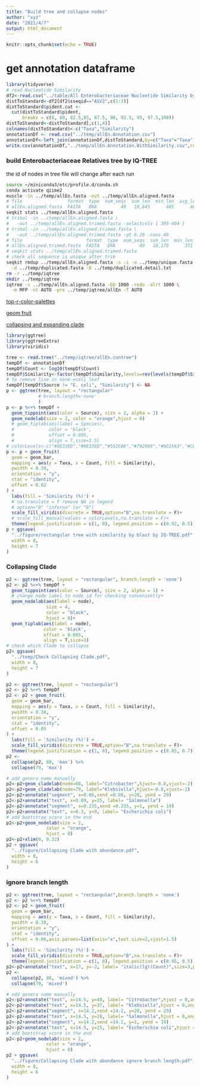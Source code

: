 ```yaml
---
title: "Build tree and collapse nodes"
author: "xyz"
date: "2021/4/7"
output: html_document
---
```


```r
knitr::opts_chunk$set(echo = TRUE)
```

# get annotation dataframe

```r
library(tidyverse)
# read Nucleotide Similarity
df2<-read.csv("../table/All Enterobacteriaceae Nucleotide Similarity by blast.csv")
distToStandard<-df2[df2$sseqid=="ASV2",c(1:3)]
distToStandard$pident.cut <-
  cut(distToStandard$pident,
      breaks = c(0, 80, 82.5,85, 87.5, 90, 92.5, 95, 97.5,100))
distToStandard<-distToStandard[,c(1,4)]
colnames(distToStandard)<-c("Taxa","Similarity")
annotationDf <- read.csv("../temp/allEn.Annotation.csv")
annotationDf<-left_join(annotationDf,distToStandard,by=c("Taxa"="Taxa"))
write.csv(annotationDf,"../temp/allEn.Annotation.WithSimilarity.csv",row.names = F)
```

### build Enterobacteriaceae Relatives tree by IQ-TREE

the id of nodes in tree file will change after each run

```bash
source ~/miniconda3/etc/profile.d/conda.sh
conda activate qiime2
muscle -in ../temp/allEn.fasta -out ../temp/allEn.aligned.fasta
# file                 format  type  num_seqs  sum_len  min_len  avg_len  max_len
# allEn.aligned.fasta  FASTA   DNA         49   19,845      405      405      405
seqkit stats ../temp/allEn.aligned.fasta
# trimal -in ../temp/allEn.aligned.fasta \
#   -out ../temp/allEn.aligned.trimed.fasta -selectcols { 399-404 }
# trimal -in ../temp/allEn.aligned.trimed.fasta \
#   -out ../temp/allEn.aligned.trimed.fasta -gt 0.20 -cons 40
# file                        format  type  num_seqs  sum_len  min_len  avg_len  max_len
# allEn.aligned.trimed.fasta  FASTA   DNA         49   18,179      371      371      371
# seqkit stats ../temp/allEn.aligned.trimed.fasta
# check all sequence is unique after trim
seqkit rmdup ../temp/allEn.aligned.fasta -s -i -o ../temp/unique.fasta  \
  -d ../temp/duplicated.fasta -D ../temp/duplicated.detail.txt
rm -r ../temp/iqtree
mkdir ../temp/iqtree
iqtree -s ../temp/allEn.aligned.fasta -bb 1000 -redo -alrt 1000 \
  -m MFP -nt AUTO -pre ../temp/iqtree/allEn -T AUTO
```

[top-r-color-palettes](https://www.datanovia.com/en/blog/top-r-color-palettes-to-know-for-great-data-visualization/)

[geom fruit](https://yulab-smu.top/treedata-book/chapter10.html#geom-fruit2)

[collapsing and expanding clade](https://yulab-smu.top/treedata-book/chapter6.html?q=collaps#collapsing-and-expanding-clade)

```r
library(ggtree)
library(ggtreeExtra)
library(viridis)

tree <- read.tree("../temp/iqtree/allEn.contree")
tempDf <- annotationDf
tempDf$Count <- log10(tempDf$Count)
tempDf$Similarity<-factor(tempDf$Similarity,levels=rev(levels(tempDf$Similarity)))
# to remove line in none-ecoli leaf
tempDf[tempDf$Source != "E. coli", "Similarity"] <- NA
p <- ggtree(tree, layout = "rectangular"
            # branch.length='none'
            )
p <- p %<+% tempDf +
  geom_tippoint(aes(color = Source), size = 2, alpha = 1) +
  geom_nodelab(size = 2, color = "orange",hjust = 0)
  # geom_tiplab(aes(label = Species),
  #             color = 'black',
  #             offset = 0.005,
  #             align = T,size=1.5)
# colorLevels<-c("#0E33ED","#0E33ED","#552CA8","#792986","#9D2563","#C02241","#E41E1E")
p <- p + geom_fruit(
  geom = geom_bar,
  mapping = aes(y = Taxa, x = Count, fill = Similarity),
  pwidth = 0.38,
  orientation = "y",
  stat = "identity",
  offset = 0.02
) + 
  labs(fill = 'Similarity (%)') + 
  # na.translate = F remove NA in legend
  # option="B" "inferno" (or "B")
  scale_fill_viridis(discrete = TRUE,option="B",na.translate = F)+
  # scale_fill_manual(values = colorLevels,na.translate = F)+
  theme(legend.justification = c(1, 0), legend.position = c(0.92, 0.5))
p + ggsave(
  "../figure/rectangular tree with similarity by blast by IQ-TREE.pdf",
  width = 8,
  height = 7
)
```

### Collapsing Clade

```r
p2 <- ggtree(tree, layout = "rectangular", branch.length = 'none')
p2 <- p2 %<+% tempDf +
  geom_tippoint(aes(color = Source), size = 2, alpha = 1) +
  # change node label to node id for checking conveniently+
  geom_nodelab(aes(label = node),
               size = 4,
               color = "black",
               hjust = 0)+
  geom_tiplab(aes(label = node),
              color = 'black',
              offset = 0.005,
              align = T,size=3)
# check which Clade to collapse
p2+ ggsave(
  "../temp/Check Collapsing Clade.pdf",
  width = 8,
  height = 7
)
```

```r
p2 <- ggtree(tree, layout = "rectangular")
p2 <- p2 %<+% tempDf 
p2 <- p2 + geom_fruit(
  geom = geom_bar,
  mapping = aes(y = Taxa, x = Count, fill = Similarity),
  pwidth = 0.38,
  orientation = "y",
  stat = "identity",
  offset = 0.05
) + 
  labs(fill = 'Similarity (%)') + 
  scale_fill_viridis(discrete = TRUE,option="B",na.translate = F)+
  theme(legend.justification = c(1, 0), legend.position = c(0.85, 0.7))
p2 <-
  collapse(p2, 88, 'max') %>% 
  collapse(79, 'max')

# add genera name manually
p2<-p2+geom_cladelab(node=88, label="Citrobacter",hjust=-0.8,vjust=-2)
p2<-p2+geom_cladelab(node=79, label="Klebsiella",hjust=-0.8,vjust=-2)
p2<-p2+annotate("segment", x=0.06,xend =0.06, y=20, yend = 29)
p2<-p2+annotate("text", x=0.09, y=25, label= "Salmonella")
p2<-p2+annotate("segment", x=0.235,xend =0.235, y=1, yend = 19)
p2<-p2+annotate("text", x=0.3, y=9, label= "Escherichia coli")
# add bootstrap score in the end 
p2<-p2+geom_nodelab(size = 2,
               color = "orange",
               hjust = 0)
p2<-p2+xlim(0, 0.32)
p2 + ggsave(
  "../figure/Collapsing Clade with abundance.pdf",
  width = 8,
  height = 6
)
```

### ignore branch length

```r
p2 <- ggtree(tree, layout = "rectangular",branch.length = 'none')
p2 <- p2 %<+% tempDf 
p2 <- p2 + geom_fruit(
  geom = geom_bar,
  mapping = aes(y = Taxa, x = Count, fill = Similarity),
  pwidth = 0.38,
  orientation = "y",
  stat = "identity",
  offset = 0.06,axis.params=list(axis="x",text.size=2,vjust=1.5)
) + 
  labs(fill = 'Similarity (%)') + 
  scale_fill_viridis(discrete = TRUE,option="B",na.translate = F)+
  theme(legend.justification = c(1, 0), legend.position = c(0.95, 0.5))
p2<-p2+annotate("text", x=17, y=-2, label= "italic(lg)(Count)",size=3,parse = TRUE)
p2 <-
  collapse(p2, 88, 'mixed') %>% 
  collapse(79, 'mixed')

# add genera name manually
p2<-p2+annotate("text", x=14.5, y=48, label= "Citrobacter",hjust = 0,angle = -90)
p2<-p2+annotate("text", x=14.5, y=37, label= "Klebsiella",hjust = 0,angle = -90)
p2<-p2+annotate("segment", x=14.2,xend =14.2, y=20, yend = 29)
p2<-p2+annotate("text", x=14.5, y=28, label= "Salmonella",hjust = 0,angle = -90)
p2<-p2+annotate("segment", x=14.2,xend =14.2, y=1, yend = 19)
p2<-p2+annotate("text", x=14.5, y=15, label= "Escherichia coli",hjust = 0,angle = -90)
# add bootstrap score in the end 
p2<-p2+geom_nodelab(size = 2,
               color = "orange",
               hjust = 0)
p2 + ggsave(
  "../figure/Collapsing Clade with abundance ignore branch length.pdf",
  width = 8,
  height = 6
)
```

